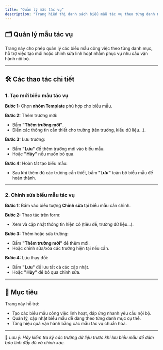 ```yaml
---
title: "Quản lý mẫu tác vụ"
description: "Trang hiển thị danh sách biểu mẫu tác vụ theo từng danh mục. Hướng dẫn thao tác tạo và chỉnh sửa biểu mẫu công việc trong hệ thống FMedu."
---
```


## 🗂️ Quản lý mẫu tác vụ

Trang này cho phép quản lý các biểu mẫu công việc theo từng danh mục, hỗ trợ việc tạo mới hoặc chỉnh sửa linh hoạt nhằm phục vụ nhu cầu vận hành nội bộ.

---

## 🛠️ Các thao tác chi tiết

### 1. Tạo mới biểu mẫu tác vụ

**Bước 1:** Chọn **nhóm Template** phù hợp cho biểu mẫu.

**Bước 2:** Thêm trường mới:
- Bấm **"Thêm trường mới"**.
- Điền các thông tin cần thiết cho trường (tên trường, kiểu dữ liệu...).

**Bước 3:** Lưu trường:
- Bấm **"Lưu"** để thêm trường mới vào biểu mẫu.
- Hoặc **"Hủy"** nếu muốn bỏ qua.

**Bước 4:** Hoàn tất tạo biểu mẫu:
- Sau khi thêm đủ các trường cần thiết, bấm **"Lưu"** toàn bộ biểu mẫu để hoàn thành.

---

### 2. Chỉnh sửa biểu mẫu tác vụ

**Bước 1:** Bấm vào biểu tượng **Chỉnh sửa** tại biểu mẫu cần chỉnh.

**Bước 2:** Thao tác trên form:
- Xem và cập nhật thông tin hiện có (tiêu đề, trường dữ liệu...).

**Bước 3:** Thêm hoặc sửa trường:
- Bấm **"Thêm trường mới"** để thêm mới.
- Hoặc chỉnh sửa/xóa các trường hiện tại nếu cần.

**Bước 4:** Lưu thay đổi:
- Bấm **"Lưu"** để lưu tất cả các cập nhật.
- Hoặc **"Hủy"** để bỏ qua chỉnh sửa.

---

## 🎯 Mục tiêu

Trang này hỗ trợ:

- Tạo các biểu mẫu công việc linh hoạt, đáp ứng nhanh yêu cầu nội bộ.
- Quản lý, cập nhật biểu mẫu dễ dàng theo từng danh mục cụ thể.
- Tăng hiệu quả vận hành bằng các mẫu tác vụ chuẩn hóa.

---

📍 *Lưu ý: Hãy kiểm tra kỹ các trường dữ liệu trước khi lưu biểu mẫu để đảm bảo tính đầy đủ và chính xác.*
